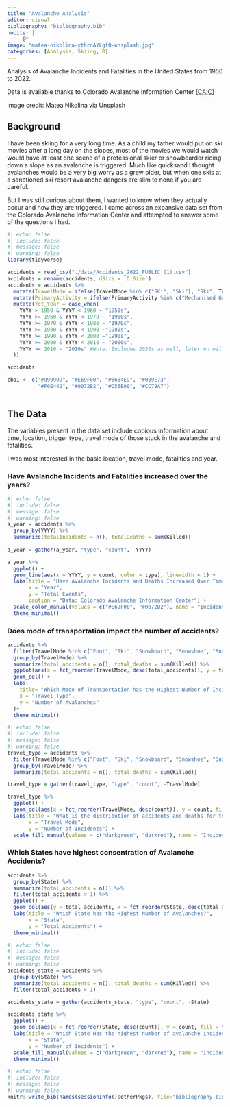 ```yaml
---
title: "Avalanche Analysis"
editor: visual
bibliography: "bibliography.bib"
nocite: |
     @*
image: "matea-nikolina-ythcnAYLgfQ-unsplash.jpg"
categories: [Analysis, Skiing, R]
---
```


Analysis of Avalanche Incidents and Fatalities in the United States from 1950 to 2022.

Data is available thanks to Colorado Avalanche Information Center <a href="https://avalanche.state.co.us/accidents/statistics-and-reporting" target="_blank">(CAIC)</a>

image credit: Matea Nikolina via Unsplash

## Background

I have been skiing for a very long time. As a child my father would put on ski movies after a long day on the slopes, most of the movies we would watch would have at least one scene of a professional skier or snowboarder riding down a slope as an avalanche is triggered. Much like quicksand I thought avalanches would be a very big worry as a grew older, but when one skis at a sanctioned ski resort avalanche dangers are slim to none if you are careful.

But I was still curious about them, I wanted to know when they actually occur and how they are triggered. I came across an expansive data set from the Colorado Avalanche Information Center and attempted to answer some of the questions I had.

```r
#| echo: false
#| include: false
#| message: false
#| warning: false
library(tidyverse)

accidents = read_csv("./data/Accidents_2022_PUBLIC (1).csv")
accidents = rename(accidents, dSize = `D Size`)
accidents = accidents %>%
  mutate(TravelMode = ifelse(TravelMode %in% c("SKi", "Ski"), "Ski", TravelMode)) %>%
  mutate(PrimaryActivity = ifelse(PrimaryActivity %in% c("Mechanised Guide", "Mechanized Guide"), "Mechanised Guide", PrimaryActivity)) %>%
  mutate(fct_Year = case_when(
    YYYY > 1950 & YYYY < 1960 ~ "1950s",
    YYYY >= 1960 & YYYY < 1970 ~ "1960s",
    YYYY >= 1970 & YYYY < 1980 ~ "1970s",
    YYYY >= 1980 & YYYY < 1990 ~"1980s",
    YYYY >= 1990 & YYYY < 2000 ~"1990s",
    YYYY >= 2000 & YYYY < 2010 ~ "2000s",
    YYYY >= 2010 ~ "2010s" #Note: Includes 2020s as well, later on will have it be its own group but for this analysis there is not enough information for those years
  )) 

accidents

cbp1 <- c("#999999", "#E69F00", "#56B4E9", "#009E73",
          "#F0E442", "#0072B2", "#D55E00", "#CC79A7")
          
```

## The Data

The variables present in the data set include copious information about time, location, trigger type, travel mode of those stuck in the avalanche and fatalities.

I was most interested in the basic location, travel mode, fatalities and year.

### Have Avalanche Incidents and Fatalities increased over the years?

```r
#| echo: false
#| include: false
#| message: false
#| warning: false
a_year = accidents %>%
  group_by(YYYY) %>%
  summarize(totalIncidents = n(), totalDeaths = sum(Killed))
  
a_year = gather(a_year, "type", "count", -YYYY)

```

```r
a_year %>%
  ggplot() + 
  geom_line(aes(x = YYYY, y = count, color = type), linewidth = 1) +
  labs(title = "Have Avalanche Incidents and Deaths Increased Over Time?", 
       x = "Year",
       y = "Total Events",
       caption = "Data: Colorado Avalanche Information Center") +
  scale_color_manual(values = c("#E69F00", "#0072B2"), name = "Incident Type", labels = c("Death","Avalanche"))+
  theme_minimal()
```

### Does mode of transportation impact the number of accidents?

```r
accidents %>%
  filter(TravelMode %in% c("Foot", "Ski", "Snowboard", "Snowshoe", "Snowmobile")) %>%
  group_by(TravelMode) %>%
  summarize(total_accidents = n(), total_deaths = sum(Killed)) %>%
  ggplot(aes(x = fct_reorder(TravelMode, desc(total_accidents)), y = total_accidents)) +
  geom_col() +
  labs(
    title= "Which Mode of Transportation has the Highest Number of Incidents?",
    x = "Travel Type",
    y = "Number of Avalanches"
  )+
  theme_minimal()
```

```r
#| echo: false
#| include: false
#| message: false
#| warning: false
travel_type = accidents %>%
  filter(TravelMode %in% c("Foot", "Ski", "Snowboard", "Snowshoe", "Snowmobile")) %>%
  group_by(TravelMode) %>%
  summarize(total_accidents = n(), total_deaths = sum(Killed))

travel_type = gather(travel_type, "type", "count", -TravelMode)

```

```r
travel_type %>%
  ggplot() +
  geom_col(aes(x = fct_reorder(TravelMode, desc(count)), y = count, fill = type), position = "dodge") +
  labs(title = "What is the distribution of accidents and deaths for the top modes of transportation?", 
       x = "Travel Mode", 
       y = "Number of Incidents") +
  scale_fill_manual(values = c("darkgreen", "darkred"), name = "Incident Type", labels = c("Avalanche", "Death"))
```

### Which States have highest consentration of Avalanche Accidents?

```r
accidents %>%
  group_by(State) %>%
  summarize(total_accidents = n()) %>%
  filter(total_accidents > 1) %>%
  ggplot() +
  geom_col(aes(y = total_accidents, x = fct_reorder(State, desc(total_accidents)))) +
  labs(title = "Which State has the Highest Number of Avalanches?",
       x = "State",
       y = "Total Accidents") +
  theme_minimal()

```

```r
#| echo: false
#| include: false
#| message: false
#| warning: false
accidents_state = accidents %>%
  group_by(State) %>%
  summarize(total_accidents = n(), total_deaths = sum(Killed)) %>%
  filter(total_accidents > 1) 

accidents_state = gather(accidents_state, "type", "count", -State)

```

```r
accidents_state %>%
  ggplot() +
  geom_col(aes(x = fct_reorder(State, desc(count)), y = count, fill = type), position = "dodge") +
  labs(title = "Which State Has the highest number of avalanche incidents?", 
       x = "State", 
       y = "Number of Incidents") +
  scale_fill_manual(values = c("darkgreen", "darkred"), name = "Incident Type", labels = c("Avalanche", "Death")) +
  theme_minimal()

```

```r
#| echo: false
#| include: false
#| message: false
#| warning: false
knitr::write_bib(names(sessionInfo()$otherPkgs), file="bibliography.bib")
```
